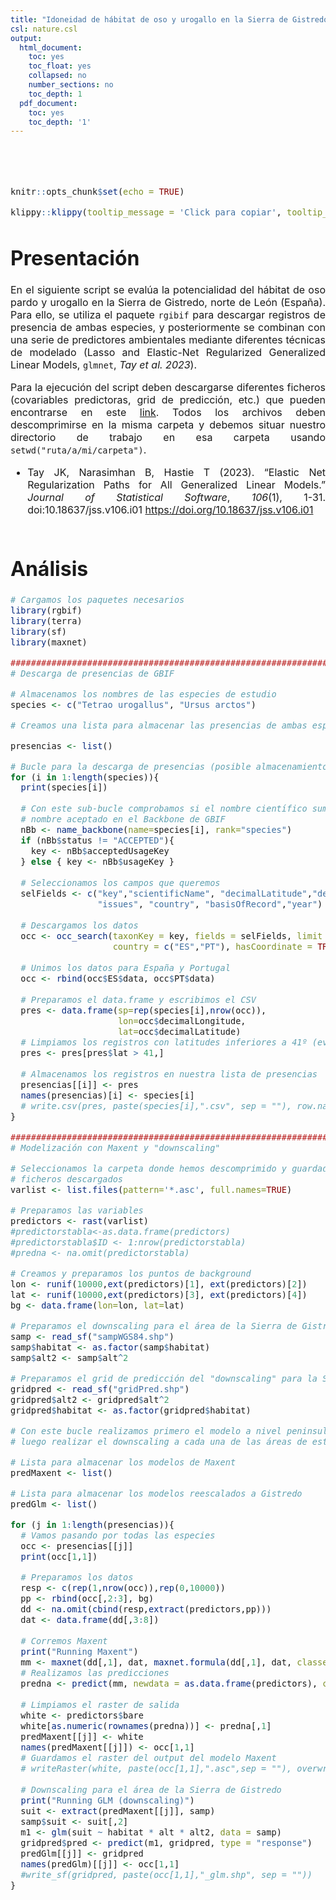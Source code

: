 ```yaml
---
title: "Idoneidad de hábitat de oso y urogallo en la Sierra de Gistredo (León)"
csl: nature.csl
output:
  html_document:
    toc: yes
    toc_float: yes
    collapsed: no
    number_sections: no
    toc_depth: 1
  pdf_document:
    toc: yes
    toc_depth: '1'
---
```


<style>
body {
text-align: justify}
</style>

<br/>
</p>
<font size="3">
<br/>

```r
knitr::opts_chunk$set(echo = TRUE)
```
```r
klippy::klippy(tooltip_message = 'Click para copiar', tooltip_success = 'Hecho!',position = c('top', 'right'))
```

 
# **Presentación**

En el siguiente script se evalúa la potencialidad del hábitat de oso pardo y urogallo en la Sierra de Gistredo, norte de León (España). Para ello, se utiliza el paquete `rgibif` para descargar registros de presencia de ambas especies, y posteriormente se combinan con una serie de predictores ambientales mediante diferentes técnicas de modelado (Lasso and Elastic-Net Regularized Generalized Linear Models, `glmnet`, _Tay et al. 2023_).

Para la ejecución del script deben descargarse diferentes ficheros (covariables predictoras, grid de predicción, etc.) que pueden encontrarse en este [link](https://drive.google.com/file/d/1lBfaR1ZkEQKnDbKMWS6YtZnW_vNkS4OW/view?usp=drive_link). Todos los archivos deben descomprimirse en la misma carpeta y debemos situar nuestro directorio de trabajo en esa carpeta usando `setwd("ruta/a/mi/carpeta")`.

- Tay JK, Narasimhan B, Hastie T (2023). “Elastic Net Regularization Paths for All
  Generalized Linear Models.” _Journal of Statistical Software_, *106*(1), 1-31.
  doi:10.18637/jss.v106.i01 <https://doi.org/10.18637/jss.v106.i01>
<br/><br/>

# **Análisis**

```r
# Cargamos los paquetes necesarios
library(rgbif)
library(terra)
library(sf)
library(maxnet)

################################################################################
# Descarga de presencias de GBIF

# Almacenamos los nombres de las especies de estudio
species <- c("Tetrao urogallus", "Ursus arctos")

# Creamos una lista para almacenar las presencias de ambas especies

presencias <- list()

# Bucle para la descarga de presencias (posible almacenamiento en CSV)
for (i in 1:length(species)){
  print(species[i])
  
  # Con este sub-bucle comprobamos si el nombre científico suministrado es el 
  # nombre aceptado en el Backbone de GBIF
  nBb <- name_backbone(name=species[i], rank="species")
  if (nBb$status != "ACCEPTED"){
    key <- nBb$acceptedUsageKey
  } else { key <- nBb$usageKey }
  
  # Seleccionamos los campos que queremos
  selFields <- c("key","scientificName", "decimalLatitude","decimalLongitude",
                 "issues", "country", "basisOfRecord","year")
  
  # Descargamos los datos
  occ <- occ_search(taxonKey = key, fields = selFields, limit = 100000, 
                    country = c("ES","PT"), hasCoordinate = TRUE)
  
  # Unimos los datos para España y Portugal
  occ <- rbind(occ$ES$data, occ$PT$data)
  
  # Preparamos el data.frame y escribimos el CSV
  pres <- data.frame(sp=rep(species[i],nrow(occ)),
                     lon=occ$decimalLongitude,
                     lat=occ$decimalLatitude)
  # Limpiamos los registros con latitudes inferiores a 41º (evitar registros históricos)
  pres <- pres[pres$lat > 41,]
  
  # Almacenamos los registros en nuestra lista de presencias
  presencias[[i]] <- pres
  names(presencias)[i] <- species[i]
  # write.csv(pres, paste(species[i],".csv", sep = ""), row.names = F)
}

################################################################################
# Modelización con Maxent y "downscaling"

# Seleccionamos la carpeta donde hemos descomprimido y guardado todos los 
# ficheros descargados
varlist <- list.files(pattern='*.asc', full.names=TRUE)

# Preparamos las variables
predictors <- rast(varlist)
#predictorstabla<-as.data.frame(predictors)
#predictorstabla$ID <- 1:nrow(predictorstabla)
#predna <- na.omit(predictorstabla)

# Creamos y preparamos los puntos de background
lon <- runif(10000,ext(predictors)[1], ext(predictors)[2])
lat <- runif(10000,ext(predictors)[3], ext(predictors)[4])
bg <- data.frame(lon=lon, lat=lat)

# Preparamos el downscaling para el área de la Sierra de Gistredo
samp <- read_sf("sampWGS84.shp")
samp$habitat <- as.factor(samp$habitat)
samp$alt2 <- samp$alt^2

# Preparamos el grid de predicción del "downscaling" para la Sierra de Gistredo
gridpred <- read_sf("gridPred.shp")
gridpred$alt2 <- gridpred$alt^2
gridpred$habitat <- as.factor(gridpred$habitat)

# Con este bucle realizamos primero el modelo a nivel peninsular con Maxent para
# luego realizar el downscaling a cada una de las áreas de estudio.

# Lista para almacenar los modelos de Maxent
predMaxent <- list()

# Lista para almacenar los modelos reescalados a Gistredo
predGlm <- list()

for (j in 1:length(presencias)){
  # Vamos pasando por todas las especies
  occ <- presencias[[j]]
  print(occ[1,1])
  
  # Preparamos los datos
  resp <- c(rep(1,nrow(occ)),rep(0,10000))
  pp <- rbind(occ[,2:3], bg)
  dd <- na.omit(cbind(resp,extract(predictors,pp)))
  dat <- data.frame(dd[,3:8])
  
  # Corremos Maxent
  print("Running Maxent")
  mm <- maxnet(dd[,1], dat, maxnet.formula(dd[,1], dat, classes="lqpht"))
  # Realizamos las predicciones
  predna <- predict(mm, newdata = as.data.frame(predictors), clamp=T, type=c("cloglog"))
  
  # Limpiamos el raster de salida
  white <- predictors$bare
  white[as.numeric(rownames(predna))] <- predna[,1]
  predMaxent[[j]] <- white
  names(predMaxent[[j]]) <- occ[1,1]
  # Guardamos el raster del output del modelo Maxent
  # writeRaster(white, paste(occ[1,1],".asc",sep = ""), overwrite=TRUE)
  
  # Downscaling para el área de la Sierra de Gistredo
  print("Running GLM (downscaling)")
  suit <- extract(predMaxent[[j]], samp)
  samp$suit <- suit[,2]
  m1 <- glm(suit ~ habitat * alt * alt2, data = samp)
  gridpred$pred <- predict(m1, gridpred, type = "response")
  predGlm[[j]] <- gridpred
  names(predGlm)[[j]] <- occ[1,1]
  #write_sf(gridpred, paste(occ[1,1],"_glm.shp", sep = ""))
}
```



